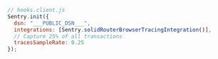```javascript
// hooks.client.js
Sentry.init({
  dsn: "___PUBLIC_DSN___",
  integrations: [Sentry.solidRouterBrowserTracingIntegration()],
  // Capture 25% of all transactions
  tracesSampleRate: 0.25
});
```